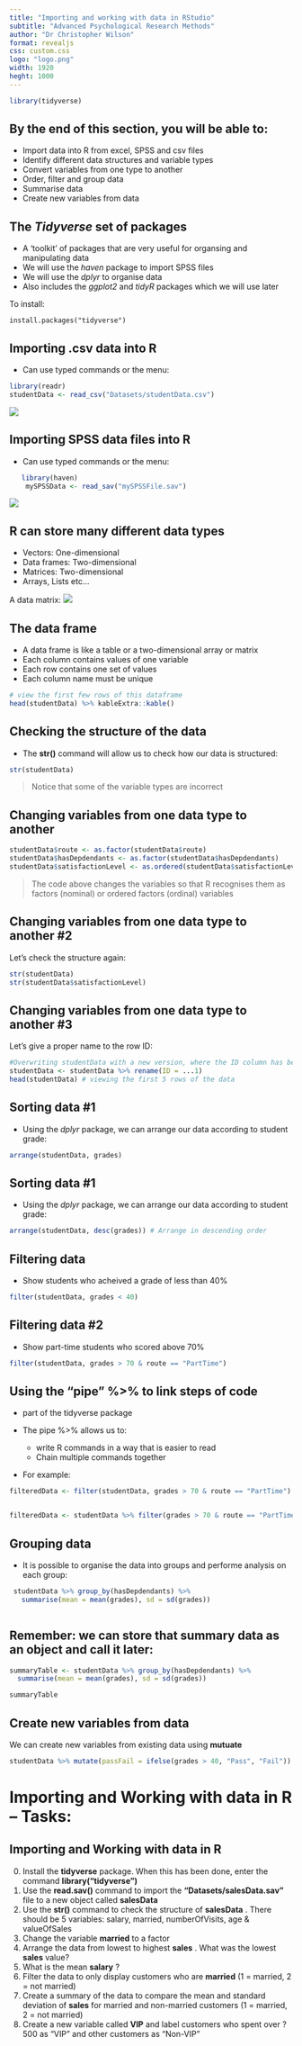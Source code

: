 ```yaml
---
title: "Importing and working with data in RStudio"
subtitle: "Advanced Psychological Research Methods"
author: "Dr Christopher Wilson"
format: revealjs
css: custom.css
logo: "logo.png"
width: 1920
heght: 1000
---
```


```r
library(tidyverse)
```

## By the end of this section, you will be able to:

-   Import data into R from excel, SPSS and csv files
-   Identify different data structures and variable types
-   Convert variables from one type to another
-   Order, filter and group data
-   Summarise data
-   Create new variables from data

## The *Tidyverse* set of packages

-   A 'toolkit' of packages that are very useful for organsing and manipulating data
-   We will use the *haven* package to import SPSS files
-   We will use the *dplyr* to organise data
-   Also includes the *ggplot2* and *tidyR* packages which we will use later

To install:

    install.packages("tidyverse")

## Importing .csv data into R

-   Can use typed commands or the menu:

```r
library(readr)
studentData <- read_csv("Datasets/studentData.csv")
```

![](img/Import_data.png)

## Importing SPSS data files into R

-   Can use typed commands or the menu:

```r
   library(haven)
    mySPSSData <- read_sav("mySPSSFile.sav")
```

![](img/Import_data.png)

## R can store many different data types

-   Vectors: One-dimensional
-   Data frames: Two-dimensional
-   Matrices: Two-dimensional
-   Arrays, Lists etc...

A data matrix: ![](img/Matrix.png)

## The data frame

-   A data frame is like a table or a two-dimensional array or matrix
-   Each column contains values of one variable
-   Each row contains one set of values
-   Each column name must be unique

```r
# view the first few rows of this dataframe
head(studentData) %>% kableExtra::kable()
```

## Checking the structure of the data

-   The **str()** command will allow us to check how our data is structured:

```r
str(studentData)
```

> Notice that some of the variable types are incorrect

## Changing variables from one data type to another {.smaller}

```r

studentData$route <- as.factor(studentData$route)
studentData$hasDepdendants <- as.factor(studentData$hasDepdendants)
studentData$satisfactionLevel <- as.ordered(studentData$satisfactionLevel)

```

> The code above changes the variables so that R recognises them as factors (nominal) or ordered factors (ordinal) variables
 
## Changing variables from one data type to another #2

Let's check the structure again:

```r
str(studentData)
str(studentData$satisfactionLevel)

```

## Changing variables from one data type to another #3

Let's give a proper name to the row ID:

```r
#Overwriting studentData with a new version, where the ID column has been correctly named
studentData <- studentData %>% rename(ID = ...1) 
head(studentData) # viewing the first 5 rows of the data
```

## Sorting data #1 {.scrollable}

-   Using the *dplyr* package, we can arrange our data according to student grade:

```r

arrange(studentData, grades)

```
## Sorting data #1 {.scrollable}

-   Using the *dplyr* package, we can arrange our data according to student grade:

```r


arrange(studentData, desc(grades)) # Arrange in descending order
```

## Filtering data

-   Show students who acheived a grade of less than 40%

```r

filter(studentData, grades < 40)
```

## Filtering data #2

-   Show part-time students who scored above 70%

```r

filter(studentData, grades > 70 & route == "PartTime")
```

## Using the "pipe" %\>% to link steps of code
-   part of the tidyverse package
-   The pipe %\>% allows us to:

    -   write R commands in a way that is easier to read
    -   Chain multiple commands together

-   For example:

```r
filteredData <- filter(studentData, grades > 70 & route == "PartTime")


filteredData <- studentData %>% filter(grades > 70 & route == "PartTime")
```

        

## Grouping data

-   It is possible to organise the data into groups and performe analysis on each group:

```r


 studentData %>% group_by(hasDepdendants) %>% 
   summarise(mean = mean(grades), sd = sd(grades))



```

## Remember: we can store that summary data as an object and call it later:

```r


summaryTable <- studentData %>% group_by(hasDepdendants) %>% 
  summarise(mean = mean(grades), sd = sd(grades))

summaryTable

```

## Create new variables from data

We can create new variables from existing data using **mutuate**

```r


studentData %>% mutate(passFail = ifelse(grades > 40, "Pass", "Fail"))

```

# Importing and Working with data in R -- Tasks:

## Importing and Working with data in R

0.  Install the **tidyverse** package. When this has been done, enter the command **library("tidyverse")**
1.  Use the **read.sav()** command to import the **"Datasets/salesData.sav"** file to a new object called **salesData**
2.  Use the **str()** command to check the structure of **salesData** . There should be 5 variables: salary, married, numberOfVisits, age & valueOfSales
3.  Change the variable **married** to a factor
4.  Arrange the data from lowest to highest **sales** . What was the lowest **sales** value?
5.  What is the mean **salary** ?
6.  Filter the data to only display customers who are **married** (1 = married, 2 = not married)
7.  Create a summary of the data to compare the mean and standard deviation of **sales** for married and non-married customers (1 = married, 2 = not married)
8.  Create a new variable called **VIP** and label customers who spent over ?500 as "VIP" and other customers as "Non-VIP"
